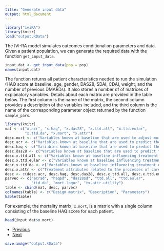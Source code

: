 ```yaml
---
title: "Generate input data"
output: html_document
---
```


```r
library("iviRA")
library(knitr)
load("output.RData")
```

The IVI-RA model simulates outcomes conditional on parameters and data. Given a patient population, we can generate the required data with the function `get_input_data`.

```r
input.dat <- get_input_data(pop = pop)
names(input.dat)
```

The function returns all patient characteristics needed to run the simulation (HAQ score at baseline, age, gender, DAS28, SDAI, CDAI, weight, and the number of previous DMARDs). It also stores a number of of matrices of explanatory variables. Details about each matrix are provided in the table below. The first column is the name of the matrix, the second column provides a description of the variables included, and the third column is the name of the corresponding parameter object returned by the function `sample_pars`.  

```r
library(knitr)
mat <- c("x.acr", "x.haq", "x.das28", "x.ttd.all", "x.ttd.eular", 
         "x.ttd.da", "x.mort", "x.attr")
desc.mort <- c("Variables known at baseline that are used to adjust mortality with a log odds ratio. By default, only the baseline HAQ score is contained in the matrix.")
desc.acr <- c("Variables known at baseline that are used to predict the relative treatment effects for ACR response. By default, only includes an intercept, which implies that there are no treatment-by-covariate interactions.")
desc.haq <- c("Variables known at baseline that are used to predict the relative treatment effects for change in HAQ from baseline. By default, only includes an intercept, which implies that there are no treatment-by-covariate interactions.")
desc.das28 <- c("Variables known at baseline that are used to predict the relative treatment effects for change in DAS28 from baseline. By default, only includes an intercept, which implies that there are no treatment-by-covariate interactions.")
desc.x.ttd.all <- c("Variables known at baseline influencing treatment duration in a model representative of all patients. Explanatory variables correspond to the vector of coefficients using to predict the location parameter for each distribution.")
desc.x.ttd.eular <- c("Variables known at baseline influencing treatment duration when separate models are estimated by EULAR response category. Explanatory variables correspond to the vector of coefficients using to predict the location parameter for each distribution.")
desc.x.ttd.da <- c("Variables known at baseline influencing treatment duration in models where treatment duration is a function of disease activity. The first column is the intercept, the second column is a dummy variable used to indicate whether a patient has moderate disease activity, and the third column is a dummy variable used to indicate wethe a patient has high disease activity (note, however, that the second and third columns are updated during the simulation according to the simulated disease activity level). All remaining columns after the 3rd column are variables known at baseline that influence tretmnet duration. Explanatory variables correspond to the vector of coefficients using to predict the location parameter for each distribution.")
desc.x.attr <- c("Treatment attributes related to the processes of care influencing utility.")
desc <- c(desc.acr, desc.haq, desc.das28, desc.x.ttd.all, desc.x.ttd.eular, desc.x.ttd.da, desc.mort, desc.x.attr)
parvec <- c("acr$d", "haq$d", "das28$d", "ttd.all", "ttd.eular",
            "ttd.da", "mort.logor", "tx.attr.utility")
table <- cbind(mat, desc, parvec)
colnames(table) <- c("Design matrix", "Description", "Parameters")
kable(table)
```

For example, the mortality matrix, `x.mort`, is a matrix with a single column consisting of the baseline HAQ score for each patient. 

```r
head(input.dat$x.mort)
```

<div>
<ul class="pager">
  <li class="previous"><a href="03-structures.html">Previous</a></li>
  <li class="next"><a href="05-parameters.html">Next</a></li>
</ul>
</div>

```r
save.image("output.RData")
```